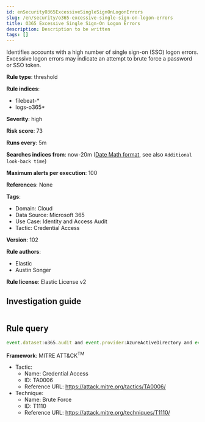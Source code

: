 ```yaml
---
id: enSecurityO365ExcessiveSingleSignOnLogonErrors
slug: /en/security/o365-excessive-single-sign-on-logon-errors
title: O365 Excessive Single Sign-On Logon Errors
description: Description to be written
tags: []
---
```


<div id="o365-excessive-single-sign-on-logon-errors"></div>

Identifies accounts with a high number of single sign-on (SSO) logon errors. Excessive logon errors may indicate an attempt to brute force a password or SSO token.

**Rule type**: threshold

**Rule indices**: 

* filebeat-*
* logs-o365*

**Severity**: high

**Risk score**: 73

**Runs every**: 5m

**Searches indices from**: now-20m ([Date Math format](((ref))/common-options.html#date-math), see also <DocLink id="enSecurityRulesUiCreate" section="set-the-rules-schedule">`Additional look-back time`</DocLink>)

**Maximum alerts per execution**: 100

**References**: None

**Tags**: 

* Domain: Cloud
* Data Source: Microsoft 365
* Use Case: Identity and Access Audit
* Tactic: Credential Access

**Version**: 102

**Rule authors**: 

* Elastic
* Austin Songer

**Rule license**: Elastic License v2

## Investigation guide

```markdown

```

## Rule query

```js
event.dataset:o365.audit and event.provider:AzureActiveDirectory and event.category:authentication and o365.audit.LogonError:"SsoArtifactInvalidOrExpired"

```

**Framework**: MITRE ATT&CK<sup>TM</sup>

* Tactic:
    * Name: Credential Access
    * ID: TA0006
    * Reference URL: https://attack.mitre.org/tactics/TA0006/
* Technique:
    * Name: Brute Force
    * ID: T1110
    * Reference URL: https://attack.mitre.org/techniques/T1110/


